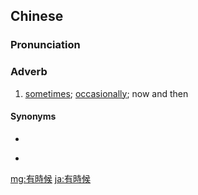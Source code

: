 {{also|有时候}}
==Chinese==
{{zh-forms|s=有时候|type=12}}

===Pronunciation===
{{zh-pron
|m=yǒu shíhòu
|ma=Zh-yǒushíhou.ogg
|c=jau5 si4 hau6
|cat=adv
}}

===Adverb===
{{zh-adv}}

# [[sometimes]]; [[occasionally]]; now and then

====Synonyms====
* {{zh-l|有時}}
* {{qualifier|Min Nan}} {{zh-l|有時陣|[[ū-sî-chūn]]}}

{{zh-cat|Beginning}}

[[mg:有時候]]
[[ja:有時候]]